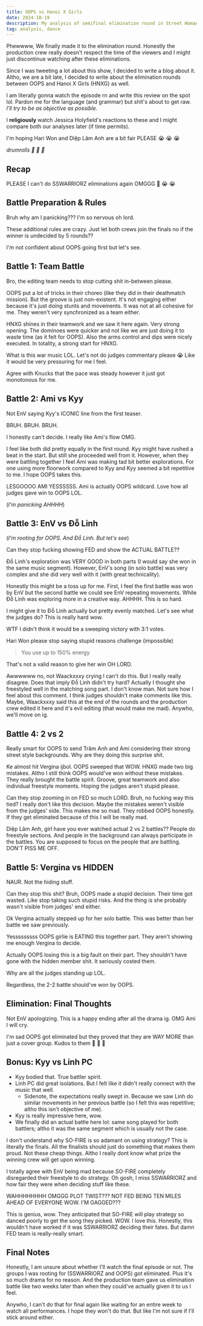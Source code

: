 ```yaml
---
title: OOPS vs Hanoi X Girls 
date: 2024-10-19 
description: My analysis of semifinal elimination round in Street Woman Fighter - Vietnam (OOPS vs Hanoi X Girls).
tag: analysis, dance
---
```



<YouTube youTubeId="bJbPRFmIVJI" /> 

Phewwww, We finally made it to the elimination round. Honestly the production crew really doesn't respect the time of the viewers and I might just discontinue watching after these eliminations.

Since I was tweeting a lot about this show, I decided to write a blog about it. Altho, we are a bit late, I decided to write about the elimination rounds between OOPS and Hanoi X Girls (HNXG) as well. 

I am literally gonna watch the episode rn and write this review on the spot lol. Pardon me for the language (and grammar) but shit's about to get raw. *I'll try to be as objective as possible.*

I **religiously** watch Jessica Holyfield's reactions to these and I might compare both our analyses later (if time permits).

I'm hoping Hari Won and Diệp Lâm Anh are a bit fair PLEASE 😭 😭 😭

<p style={{textAlign: "center"}}>
<i>drumrolls 🥁 🥁 🥁</i>
</p> 

## Recap

PLEASE I can't do SSWARRIORZ eliminations again OMGGG 🥺 😭 😭

## Battle Preparation & Rules

Bruh why am I panicking??? I'm so nervous oh lord.

These additional rules are crazy. Just let both crews join the finals no if the winner is undecided by 5 rounds??

I'm not confident about OOPS going first but let's see.

## Battle 1: Team Battle

Bro, the editing team needs to stop cutting shit in-between please.

OOPS put a lot of tricks in their choreo (like they did in their deathmatch mission). But the groove is just non-existent. It's not engaging either because it's just doing stunts and movements. It was not at all cohesive for me. They weren't very synchronized as a team either.

HNXG shines in their teamwork and we saw it here again. Very strong opening. The dominoes were quicker and not like we are just doing it to waste time (as it felt for OOPS). Also the arms control and dips were nicely executed. In totality, a strong start for HNXG.

What is this war music LOL. Let's not do judges commentary please 😭 Like it would be very pressuring for me I feel.

Agree with Knucks that the pace was steady however it just got monotonous for me.

## Battle 2: Ami vs Kyy

Not EnV saying Kyy's ICONIC line from the first teaser.

BRUH. BRUH. BRUH.

I honestly can't decide. I really like Ami's flow OMG. 

I feel like both did pretty equally in the first round. Kyy might have rushed a beat in the start. But still she proceeded well from it. However, when they were battling together I feel Ami was making tad bit better explorations. For one using more floorwork compared to Kyy and Kyy seemed a bit repetitive to me. I hope OOPS takes this.

LESGOOOO AMI YESSSSSS. Ami is actually OOPS wildcard. Love how all judges gave win to OOPS LOL.

(*I'm panicking AHHHH*)

## Battle 3: EnV vs Đỗ Linh

(*I'm rooting for OOPS. And Đỗ Linh. But let's see*)

Can they stop fucking showing FED and show the ACTUAL BATTLE??

Đỗ Linh's exploration was VERY GOOD in both parts (I would say she won in the same music segment). However, EnV's song (in solo battle) was very complex and she did very well with it (with great technicality).

Honestly this might be a toss up for me. First, I feel the first battle was won by EnV but the second battle we could see EnV repeating movements. While Đỗ Linh was exploring more in a creative way. AHHHH. This is so hard.

I might give it to Đỗ Linh actually but pretty evenly matched. Let's see what the judges do? This is really hard wow.

WTF I didn't think it would be a sweeping victory with 3:1 votes.

Hari Won please stop saying stupid reasons challenge (impossible)

> You use up to 150% energy

That's not a valid reason to give her win OH LORD.

Awwwwww no, not Waackxxxy crying I can't do this. But I really really disagree. Does that imply Đỗ Linh didn't try hard? Actually I thought she freestyled well in the matching song part. I don't know man. Not sure how I feel about this comment. I think judges shouldn't make comments like this. Maybe, Waackxxxy said this at the end of the rounds and the production crew edited it here and it's evil editing (that would make me mad). Anywho, we'll move on ig.

## Battle 4: 2 vs 2

Really smart for OOPS to send Trâm Anh and Ami considering their strong street style backgrounds.
Why are they doing this surprise shit.

Ke almost hit Vergina ijbol. OOPS sweeped that WOW. HNXG made two big mistakes. Altho I still think OOPS would've won without these mistakes. They really brought the battle spirit. Groove, great teamwork and also individual freestyle moments. 
Hoping the judges aren't stupid please.

Can they stop zooming in on FED so much LORD. Bruh, no fucking way this tied? I really don't like this decision. Maybe the mistakes weren't visible from the judges' side. This makes me so mad. They robbed OOPS honestly. If they get eliminated because of this I will be really mad.

Diệp Lâm Anh, girl have you ever watched actual 2 vs 2 battles?? People do freestyle sections. And people in the background can always participate in the battles. You are supposed to focus on the people that are battling. DON'T PISS ME OFF.

## Battle 5: Vergina vs HIDDEN

NAUR. Not the hiding stuff.

Can they stop this shit? Bruh, OOPS made a stupid decision. Their time got wasted. Like stop taking such stupid risks. And the thing is she probably wasn't visible from judges' end either. 

Ok Vergina actually stepped up for her solo battle. This was better than her battle we saw previously.

Yesssssssss OOPS girlie is EATING this together part. They aren't showing me enough Vergina to decide.

Actually OOPS losing this is a big fault on their part. They shouldn't have gone with the hidden member shit. It seriously costed them. 

Why are all the judges standing up LOL.

Regardless, the 2-2 battle should've won by OOPS.

## Elimination: Final Thoughts

Not EnV apologizing. This is a happy ending after all the drama ig. OMG Ami I will cry.

I'm sad OOPS got eliminated but they proved that they are WAY MORE than just a cover group. Kudos to them 👏 👏 👏

## Bonus: Kyy vs Linh PC

- Kyy bodied that. True battler spirit.
- Linh PC did great isolations. But I felt like it didn't really connect with the music that well.
    - Sidenote, the expectations really swept in. Because we saw Linh do similar movements in her previous battle (so I felt this was repetitive; altho this isn't objective of me).
- Kyy is really impressive here, wow.
- We finally did an actual battle here lol: same song played for both battlers; altho it was the same segment which is usually not the case.

I don't understand why SO-FIRE is so adamant on using strategy? This is literally the finals. All the finalists should just do something that makes them proud. Not these cheap things. Altho I really dont know what prize the winning crew will get upon winning.

I totally agree with EnV being mad because SO-FIRE completely disregarded their freestyle to do strategy. Oh gosh, I miss SSWARRIORZ and how fair they were when deciding stuff like these.

WAHHHHHHHH OMGGG PLOT TWIST??? NOT FED BEING TEN MILES AHEAD OF EVERYONE WOW. I'M GAGGED???

This is genius, wow. They anticipated that SO-FIRE will play strategy so danced poorly to get the song they picked. WOW. I love this. Honestly, this wouldn't have worked if it was SSWARRIORZ deciding their fates. But damn FED team is really-really smart.

## Final Notes

Honestly, I am unsure about whether I'll watch the final episode or not. The groups I was rooting for (SSWARRIORZ and OOPS) got eliminated. Plus it's so much drama for no reason. And the production team gave us elimination battle like two weeks later than when they could've actually given it to us I feel.

Anywho, I can't do that for final again like waiting for an entire week to watch all performances. I hope they won't do that. But like I'm not sure if I'll stick around either.
